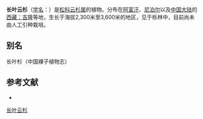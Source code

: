{{Speciesbox
| name = 长叶云杉
| status = 
| status_system = 
| image = 
| genus = Picea
| species = smithiana
| authority = (Wall.) Boiss.
}}

'''长叶云杉'''（[[学名|学名]]：{{lang|la|''Picea smithiana''}}）是[[松科|松科]][[云杉属|云杉属]]的植物。分布在[[阿富汗|阿富汗]]、[[尼泊尔|尼泊尔]]以及[[中国大陆|中国大陆]]的[[西藏：吉隆|西藏：吉隆]]等地，生长于海拔2,300米至3,600米的地区，见于栎林中，目前尚未由人工引种栽培。

== 别名 ==
长叶杉（中国裸子植物志）

== 参考文献 ==
<div class="references-small">
* {{cite web| url =http://www.bioinfo.cn/db05/KmzwSpecies.php?action=view&id=16510| title =长叶云杉| work =《中国高等植物数据库全库》| publisher =中国科学院微生物研究所| author =昆明植物研究所| accessdate =2009-02-25| deadurl =yes| archiveurl =https://web.archive.org/web/20160305071813/http://www.bioinfo.cn/db05/KmzwSpecies.php?action=view&id=16510| archivedate =2016-03-05}}
</div>
{{Taxonbar|from=Q1548216}}

[[Category:云杉属|长叶云杉]]


{{植物小作品}}